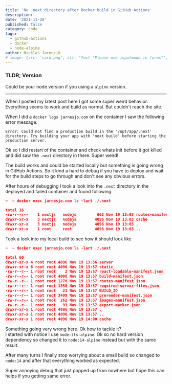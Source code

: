 ```yaml
---
title: 'No .next directory after Docker build in GitHub Actions'
description:
date: '2021-11-20'
published: false
category: code
tags:
  - github-actions
  - docker
  - node-alpine
author: Nicklas Jarnesjö
# image: {src: 'card.png', alt: 'Text "Please use inputmode in forms"'}
---
```


### TLDR; Version

Could be your node version if you using a `alpine` version.

<hr />

When I posted my latest post here I got some super weird behavior. Everything seems to work and
build as normal. But couldn't reach the site.

When I did a `docker logs jarnesjo.com` on the container I saw the following error message.

```
Error: Could not find a production build in the '/opt/app/.next' directory. Try building your app with 'next build' before starting the production server.
```

Ok so I did restart of the container and check whats init before it got killed and did saw the
`.next` directory in there. Super weird!

The build works and could be started locally but something is going wrong in GitHub Actions. So it
kind a hard to debug if you have to deploy and wait for the build steps to go through and don't see
any obvious errors.

After hours of debugging I took a look into the `.next` directory in the deployed and failed
container and found following

```json
➜  ~ docker exec jarnesjo.com ls -lart ./.next

total 16
-rw-r--r--    1 nextjs   nodejs         662 Nov 19 13:03 routes-manifest.json
drwxr-xr-x    3 nextjs   nodejs        4096 Nov 19 13:03 cache
drwxr-xr-x    3 nextjs   nodejs        4096 Nov 19 13:03 .
drwxr-xr-x    1 root     root          4096 Nov 19 13:03 ..
```

Took a look into my local build to see how it should look like

```json
➜  ~ docker exec jarnesjo.com ls -lart ./.next

total 60
drwxr-xr-x 4 root root 4096 Nov 19 13:56 server
drwxr-xr-x 6 root root 4096 Nov 19 13:57 static
-rw-r--r-- 1 root root    2 Nov 19 13:57 react-loadable-manifest.json
-rw-r--r-- 1 root root 4008 Nov 19 13:57 build-manifest.json
-rw-r--r-- 1 root root 1278 Nov 19 13:57 routes-manifest.json
-rw-r--r-- 1 root root 1358 Nov 19 13:57 required-server-files.json
-rw-r--r-- 1 root root   21 Nov 19 13:57 BUILD_ID
-rw-r--r-- 1 root root 3499 Nov 19 13:57 prerender-manifest.json
-rw-r--r-- 1 root root  262 Nov 19 13:57 images-manifest.json
-rw-r--r-- 1 root root   93 Nov 19 13:57 export-marker.json
drwxr-xr-x 1 root root 4096 Nov 19 13:57 .
drwxr-xr-x 1 root root 4096 Nov 19 13:57 ..
drwxr-xr-x 1 root root 4096 Nov 19 14:00 cache
```

Something going very wrong here. Ok how to tackle it?  
I started with notice I use `node:lts-alpine`. Ok so no hard version dependency so changed it to
`node:14-alpine` instead but with the same result.

After many turns I finally stop worrying about a small build so changed to `node:14` and after that
everything worked as expected.

Super annoying debug that just popped up from nowhere but hope this can helps if you getting same
error.
